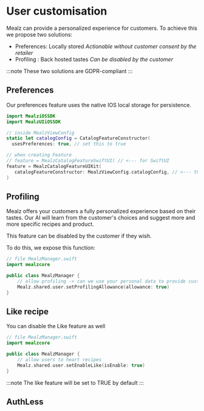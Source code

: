 
# User customisation

Mealz can provide a personalized experience for customers. 
To achieve this we propose two solutions:

- Preferences: Locally stored _Actionable without customer consent by the retailer_
- Profiling : Back hosted tastes _Can be disabled by the customer_

:::note
These two solutions are GDPR-compliant
:::

## Preferences

Our preferences feature uses the native IOS local storage for persistence.

 ```swift
import MealziOSSDK
import MealzUIiOSSDK

// inside MealzViewConfig
static let catalogConfig = CatalogFeatureConstructor(
   usesPreferences: true, // set this to true

// when creating Feature
// feature = MealzCatalogFeatureSwiftUI( // <--- for SwiftUI
feature = MealzCatalogFeatureUIKit(
    catalogFeatureConstructor: MealzViewConfig.catalogConfig, // <--- this is what we add
)
```

## Profiling

Mealz offers your customers a fully personalized experience based on their tastes.
Our AI will learn from the customer's choices and suggest more and more specific recipes and
product.

This feature can be disabled by the customer if they wish.

To do this, we expose this function:

```swift 
// file MealzManager.swift
import mealzcore

public class MealzManager {
    // allow profiling -> can we use your personal data to provide custom recipes?
    Mealz.shared.user.setProfilingAllowance(allowance: true)
}
```

## Like recipe

You can disable the Like feature as well

```swift 
// file MealzManager.swift
import mealzcore

public class MealzManager {
    // allow users to heart recipes
    Mealz.shared.user.setEnableLike(isEnable: true)
}
```

:::note
The like feature will be set to TRUE by default
:::

## AuthLess

<SharedAuthLess platform="ios"/>